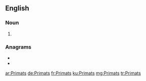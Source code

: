 {{also|primats}}
==English==

===Noun===
{{head|en|noun plural form}}

# {{plural of|Primat|lang=en}}

===Anagrams===
* {{l|en|armpits}}
* {{l|en|imparts}}

[[ar:Primats]]
[[de:Primats]]
[[fr:Primats]]
[[ku:Primats]]
[[mg:Primats]]
[[tr:Primats]]
